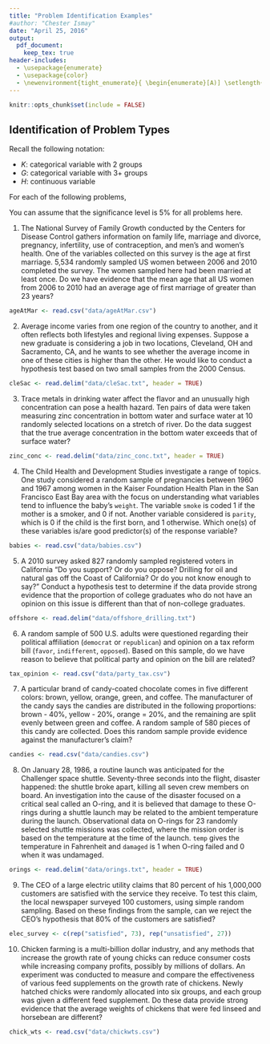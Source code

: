 ```yaml
---
title: "Problem Identification Examples"
#author: "Chester Ismay"
date: "April 25, 2016"
output: 
  pdf_document:
    keep_tex: true
header-includes: 
  - \usepackage{enumerate}
  - \usepackage{color}
  - \newenvironment{tight_enumerate}{ \begin{enumerate}[A)] \setlength{\itemsep}{0pt} \setlength{\parskip}{0pt}}{\end{enumerate}}
---
```


```r
knitr::opts_chunk$set(include = FALSE)
```


## Identification of Problem Types

Recall the following notation:

  - $K$: categorical variable with 2 groups
  - $G$: categorical variable with 3+ groups
  - $H$: continuous variable

For each of the following problems, 

\begin{tight_enumerate}
  \item identify the variable(s) and types of variable(s),
  \item identify the model type (e.g., $K_1 \sim K_2$),
  \item determine which type of problem it is 
  \begin{itemize}
    \item One Proportion
    \item Two Proportions
    \item Multiple Proportions (Goodness of Fit)
    \item Multiple Proportions (Test of Independence)
    \item One Mean
    \item Two Means (Independent)
    \item Two Means (Paired)
    \item Multiple Means
    \item Linear Regression
    \item Logistic Regression
  \end{itemize}
  \item draw a sketch of an effective visualization of the sample data and give the name of that type of plot,
  \item write (in symbols) the parameter(s) and point estimate(s),
  \item write the null and alternative hypothesis,
  \item identify what conditions need to be met in order to use a named distribution/theoretical approach,
  \item if relevant, provide a formula for the confidence interval of the parameter of interest,
  \item give a formula for how to calculate the $P$-value based on simulation/randomization AND via the theoretical approach (when applicable), and 
  \item assuming conditions are met, provide the named distribution (e.g., $t(df = 22)$) for the null distribution.
\end{tight_enumerate}

You can assume that the significance level is 5% for all problems here.

<!-- Problems and data sets from OpenIntro (os3) -->

<!-- %One mean (4.16) -->    

1. The National Survey of Family Growth conducted by the
Centers for Disease Control gathers information on family life, marriage and divorce, pregnancy,
infertility, use of contraception, and men's and women's health. One of the variables collected on
this survey is the age at first marriage. 5,534 randomly sampled US women between 2006 and 2010 completed the survey. The women sampled here had been married at least once.  Do we have evidence that the mean age that all US women from 2006 to 2010 had an average age of first marriage of greater than 23 years?

```r
ageAtMar <- read.csv("data/ageAtMar.csv")
```

<!--
 %One mean (5.8)

2. Fueleconomy.gov, the official US government source for fuel economy information, allows users to share gas mileage information on their vehicles. Gas mileage in miles per gallon (MPG) from 14 randomly selected users who drive a
2012 Toyota Prius was collected.  Note
that these data are user estimates and since the source data cannot be verified, the accuracy of
these estimates are not guaranteed.  The EPA claims that a 2012 Prius gets 50 MPG (city and highway mileage combined). Do
these data provide strong evidence against this estimate for drivers who participate on fueleconomy.gov?
-->

<!-- Two Means (Independent) (5.25) -->

2. Average income varies from one region of the country to
another, and it often reflects both lifestyles and regional living expenses. Suppose a new graduate
is considering a job in two locations, Cleveland, OH and Sacramento, CA, and he wants to see
whether the average income in one of these cities is higher than the other. He would like to conduct
a hypothesis test based on two small samples from the 2000 Census.

```r
cleSac <- read.delim("data/cleSac.txt", header = TRUE)
```

<!-- Two Means (Paired) (https://onlinecourses.science.psu.edu/stat500/node/51) -->

3. Trace metals in drinking water affect the flavor and an unusually high concentration can pose a health hazard. Ten pairs of data were taken measuring zinc concentration in bottom water and surface water at 10 randomly selected locations on a stretch of river. Do the data suggest that the true average concentration in the bottom water exceeds that of surface water?

```r
zinc_conc <- read.delim("data/zinc_conc.txt", header = TRUE)
```

<!-- Linear Regression (8.1) -->

4. The Child Health and Development Studies investigate a range of
topics. One study considered a random sample of pregnancies between 1960 and 1967 among women in the Kaiser
Foundation Health Plan in the San Francisco East Bay area with the focus on understanding what variables tend to influence the baby's `weight`.  The variable `smoke` is coded 1 if the mother is a
smoker, and 0 if not.  Another variable considered is `parity`, which is 0 if the child is the first born, and 1 otherwise.  Which one(s) of these variables is/are good predictor(s) of the response variable?

```r
babies <- read.csv("data/babies.csv")
```


<!-- Two Proportions (6.29) -->

5. A 2010 survey asked 827 randomly sampled registered voters
in California "Do you support? Or do you oppose? Drilling for oil and natural gas off the Coast of
California? Or do you not know enough to say?" Conduct a hypothesis test to determine if the data
provide strong evidence that the proportion of college
graduates who do not have an opinion on this issue is
different than that of non-college graduates.

```r
offshore <- read.delim("data/offshore_drilling.txt")
```

<!-- Multiple Proportions (Test of Independence) (https://onlinecourses.science.psu.edu/stat500/node/56)-->

6. A random sample of 500 U.S. adults were questioned regarding their political affiliation (`democrat` or `republican`) and opinion on a tax reform bill (`favor`, `indifferent`, `opposed`). Based on this sample, do we have reason to believe that political party and opinion on the bill are related?

```r
tax_opinion <- read.csv("data/party_tax.csv")
```

<!-- Multiple Proportions (Goodness of Fit) -->

7. A particular brand of candy-coated chocolate comes in five different colors: brown, yellow, orange, green, and coffee.  The manufacturer of the candy says the candies are distributed in the following proportions:  brown - 40%, yellow - 20%, orange = 20%, and the remaining are split evenly between green and coffee.  A random sample of 580 pieces of this candy are collected.  Does this random sample provide evidence against the manufacturer's claim?

```r
candies <- read.csv("data/candies.csv")
```

<!-- Logistic Regression (8.16) -->
8. On January 28, 1986, a routine launch was anticipated for
the Challenger space shuttle. Seventy-three seconds into the 
flight, disaster happened: the shuttle
broke apart, killing all seven crew members on board. An investigation into the cause of the
disaster focused on a critical seal called an O-ring, and it is believed that damage to these O-rings
during a shuttle launch may be related to the ambient temperature during the launch. Observational data on O-rings for 23 randomly selected shuttle missions was collected, where the mission order
is based on the temperature at the time of the launch. `temp` gives the temperature in Fahrenheit and `damaged` is 1 when O-ring failed and 0 when it was undamaged.

```r
orings <- read.delim("data/orings.txt", header = TRUE)
```



<!-- One Proportion (http://stattrek.com/hypothesis-test/proportion.aspx?Tutorial=AP) -->

9. The CEO of a large electric utility claims that 80 percent of his 1,000,000 customers are satisfied with the service they receive. To test this claim, the local newspaper surveyed 100 customers, using simple random sampling. Based on these findings from the sample, can we reject the CEO's hypothesis that 80% of the customers are satisfied?

```r
elec_survey <- c(rep("satisfied", 73), rep("unsatisfied", 27))
```

<!-- Multiple Means (ANOVA) (5.31) -->

10. Chicken farming is a multi-billion dollar industry,
and any methods that increase the growth rate of young chicks can reduce consumer costs while
increasing company profits, possibly by millions of dollars. An experiment was conducted to
measure and compare the effectiveness of various feed supplements on the growth rate of chickens.
Newly hatched chicks were randomly allocated into six groups, and each group was given a different
feed supplement. Do these data provide strong evidence that the average weights of chickens that were fed
linseed and horsebean are different?

```r
chick_wts <- read.csv("data/chickwts.csv")
```


